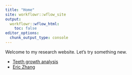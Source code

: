 ```yaml
---
title: "Home"
site: workflowr::wflow_site
output:
  workflowr::wflow_html:
    toc: false
editor_options:
  chunk_output_type: console
---
```


Welcome to my research website. Let's try something new. 

* [Teeth growth analysis](first_analysis.html)
* [Eric Zhang](https://github.com/EricccccZhang/EricccccZhang.github.io/blob/master/index.html)
